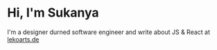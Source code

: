 # Hi, I'm Sukanya

I'm a designer durned software engineer and write about JS & React at [lekoarts.de](https://www.lekoarts.de?utm_source=cara&utm_medium=Starter)
